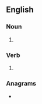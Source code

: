 ==English==

===Noun===
{{head|en|noun form}}

# {{plural of|en|stipple}}

===Verb===
{{head|en|verb form}}

# {{en-third-person singular of|stipple}}

===Anagrams===
* {{anagrams|en|a=eilppsst|slippest}}
